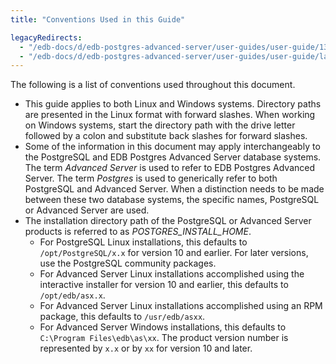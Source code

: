 ```yaml
---
title: "Conventions Used in this Guide"

legacyRedirects:
  - "/edb-docs/d/edb-postgres-advanced-server/user-guides/user-guide/13/conventions.html"
  - "/edb-docs/d/edb-postgres-advanced-server/user-guides/user-guide/latest/conventions.html"
---
```


<div id="conventions" class="registered_link"></div>

The following is a list of conventions used throughout this document.

-   This guide applies to both Linux and Windows systems. Directory paths are presented in the Linux format with forward slashes. When working on Windows systems, start the directory path with the drive letter followed by a colon and substitute back slashes for forward slashes.
-   Some of the information in this document may apply interchangeably to the PostgreSQL and EDB Postgres Advanced Server database systems. The term *Advanced Server* is used to refer to EDB Postgres Advanced Server. The term *Postgres* is used to generically refer to both PostgreSQL and Advanced Server. When a distinction needs to be made between these two database systems, the specific names, PostgreSQL or Advanced Server are used.
-   The installation directory path of the PostgreSQL or Advanced Server products is referred to as *POSTGRES_INSTALL_HOME*.
    -   For PostgreSQL Linux installations, this defaults to `/opt/PostgreSQL/x.x` for version 10 and earlier. For later versions, use the PostgreSQL community packages.
    -   For Advanced Server Linux installations accomplished using the interactive installer for version 10 and earlier, this defaults to `/opt/edb/asx.x`.
    -   For Advanced Server Linux installations accomplished using an RPM package, this defaults to `/usr/edb/asxx`.
    -   For Advanced Server Windows installations, this defaults to `C:\Program Files\edb\as\xx`. The product version number is represented by `x.x` or by `xx` for version 10 and later.
